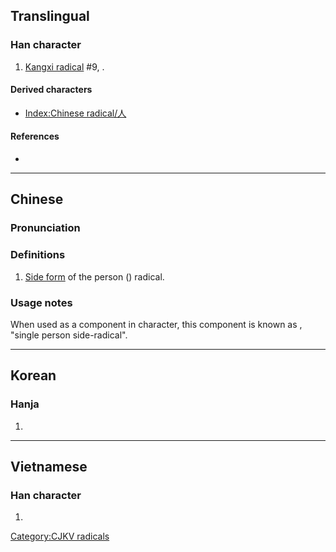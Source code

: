{{also|イ|ィ}}
{{character info/new}}
==Translingual==
{{stroke order|type=animate}}

===Han character===
{{Han char|rn=9|rad=人|as=00|sn=2|var=1|four=|canj=HL}}

# [[Kangxi radical]] #9, {{l|mul|人}}.

====Derived characters====
* [[Index:Chinese radical/人]]

====References====
* {{Han ref|kx=0091.011|dj=0192.010|hdz=10101.101|uh=4EBB|ud=20155}}

----

==Chinese==
{{zh-forms}}

===Pronunciation===
{{zh-pron
|m=rén
|c=jan4
|mc=
|oc=
|ma=
|cat=symbols
}}

===Definitions===
{{zh-hanzi}}

# [[:w:Radical (Chinese character)|Side form]] of the person ({{zh-l|人}}) radical.

===Usage notes===
When used as a component in character, this component is known as {{zh-l|單人旁|dānrénpáng}}, "single person side-radical".

----

==Korean==

===Hanja===
{{ko-hanja|hangeul=사|rv=sa|mr=sa}}

# {{defn|lang=ko|sort=人00}}

----

==Vietnamese==

===Han character===
{{vi-hantu|[[nhân]]|rs=人00}}

# {{defn|lang=vi|sort=人00}}

[[Category:CJKV radicals]]